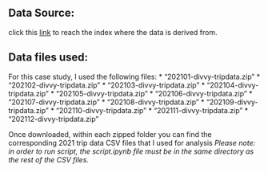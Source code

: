## Data Source:
click this [link](https://divvy-tripdata.s3.amazonaws.com/index.html) to reach the index where the data is derived from.  

## Data files used:
For this case study, I used the following files:
* "202101-divvy-tripdata.zip"
* "202102-divvy-tripdata.zip"
* "202103-divvy-tripdata.zip"
* "202104-divvy-tripdata.zip"
* "202105-divvy-tripdata.zip"
* "202106-divvy-tripdata.zip"
* "202107-divvy-tripdata.zip"
* "202108-divvy-tripdata.zip"
* "202109-divvy-tripdata.zip"
* "202110-divvy-tripdata.zip"
* "202111-divvy-tripdata.zip"
* "202112-divvy-tripdata.zip"

Once downloaded, within each zipped folder you can find the corresponding 2021 trip data CSV files that I used for analysis
*Please note: in order to run script, the script.ipynb file must be in the same directory as the rest of the CSV files.*
